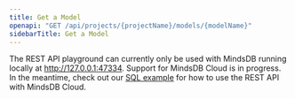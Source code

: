 ```yaml
---
title: Get a Model
openapi: "GET /api/projects/{projectName}/models/{modelName}"
sidebarTitle: Get a Model
---
```


<Note>

The REST API playground can currently only be used with MindsDB running locally at http://127.0.0.1:47334. Support for MindsDB Cloud is in progress. In the meantime,
check out our [SQL example](/rest/sql) for how to use the REST API with MindsDB Cloud. 

</Note>